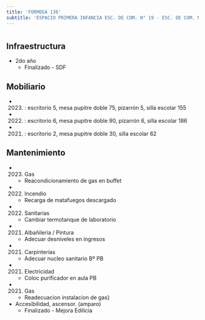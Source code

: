```yaml
---
title: 'FORMOSA 136'
subtitle: 'ESPACIO PRIMERA INFANCIA ESC. DE COM. N° 19 - ESC. DE COM. N° 19 JUAN MONTALVO - ESEA DANZA MASTRAZZI DANZA JUV. N°02'
---
```


#
## Infraestructura

* 2do año 
    + Finalizado - SDF 


## Mobiliario

*  (2023) : escritorio 5, mesa pupitre doble 75, pizarrón 5, silla escolar 155 

*  (2022) : escritorio 6, mesa pupitre doble 90, pizarrón 6, silla escolar 186 

*  (2021) : escritorio 2, mesa pupitre doble 30, silla escolar 62 





## Mantenimiento

*  (2023) Gas 
    + Reacondicionamiento de gas en buffet

*  (2022) Incendio 
    + Recarga de matafuegos descargado

*  (2022) Sanitarias 
    + Cambiar termotanque de laboratorio

*  (2021) Albañileria / Pintura 
    + Adecuar desniveles en ingresos

*  (2021) Carpinterías 
    + Adecuar nucleo sanitario Bº PB

*  (2021) Electricidad 
    + Coloc purificador en aula PB

*  (2021) Gas 
    + Readecuacion instalacion de gas}





* Accesibilidad, ascensor. (amparo) 
    + Finalizado - Mejora Edilicia 




